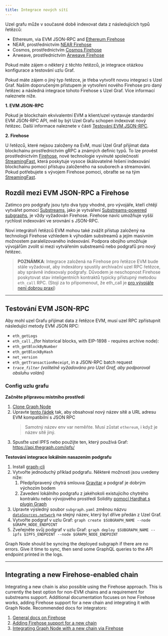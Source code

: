 ```yaml
---
title: Integrace nových sítí
---
```


Uzel grafu může v současné době indexovat data z následujících typů řetězců:

- Ethereum, via EVM JSON-RPC and [Ethereum Firehose](https://github.com/streamingfast/firehose-ethereum)
- NEAR, prostřednictvím [NEAR Firehose](https://github.com/streamingfast/near-firehose-indexer)
- Cosmos, prostřednictvím [Cosmos Firehose](https://github.com/graphprotocol/firehose-cosmos)
- Arweave, prostřednictvím [Arweave Firehose](https://github.com/graphprotocol/firehose-arweave)

Pokud máte zájem o některý z těchto řetězců, je integrace otázkou konfigurace a testování uzlu Graf.

Pokud máte zájem o jiný typ řetězce, je třeba vytvořit novou integraci s Uzel Graf. Naším doporučeným přístupem je vytvoření nového Firehose pro daný řetězec a následná integrace tohoto Firehose s Uzel Graf. Více informací naleznete níže.

**1. EVM JSON-RPC**

Pokud je blockchain ekvivalentní EVM a klient/uzel vystavuje standardní EVM JSON-RPC API, měl by být Uzel Grafu schopen indexovat nový řetězec. Další informace naleznete v části [Testování EVM JSON-RPC](new-chain-integration#testing-an-evm-json-rpc).

**2. Firehose**

U řetězců, které nejsou založeny na EvM, musí Uzel Graf přijímat data blockchainu prostřednictvím gRPC a známých definic typů. To lze provést prostřednictvím [Firehose](firehose/), nové technologie vyvinuté společností [StreamingFast](https://www.streamingfast.io/), která poskytuje vysoce škálovatelné řešení indexování blockchainu pomocí přístupu založeného na souborech a streamování. Pokud potřebujete s vývojem Firehose pomoci, obraťte se na tým [StreamingFast](mailto:integrations@streamingfast.io/).

## Rozdíl mezi EVM JSON-RPC a Firehose

Zatímco pro podgrafy jsou tyto dva typy vhodné, pro vývojáře, kteří chtějí vytvářet pomocí [Substreams](substreams/), jako je vytváření [Substreams-powered subgraphs](cookbook/substreams-powered-subgraphs/), je vždy vyžadován Firehose. Firehose navíc umožňuje vyšší rychlost indexování ve srovnání s JSON-RPC.

Noví integrátoři řetězců EVM mohou také zvážit přístup založený na technologii Firehose vzhledem k výhodám substreamů a jejím masivním možnostem paralelizovaného indexování. Podpora obojího umožňuje vývojářům zvolit si mezi vytvářením substreamů nebo podgrafů pro nový řetězec.

> **POZNÁMKA**: Integrace založená na Firehose pro řetězce EVM bude stále vyžadovat, aby indexátory spustily archivační uzel RPC řetězce, aby správně indexovaly podgrafy. Důvodem je neschopnost Firehose poskytovat stav inteligentních kontraktů typicky přístupný metodou `eth_call` RPC. (Stojí za to připomenout, že eth_call je [pro vývojáře není dobrou praxí](https://thegraph.com/blog/improve-subgraph-performance-reduce-eth-calls/))

---

## Testování EVM JSON-RPC

Aby mohl uzel Grafu přijímat data z řetězce EVM, musí uzel RPC zpřístupnit následující metody EVM JSON RPC:

- `eth_getLogs`
- `eth_call` \_(for historical blocks, with EIP-1898 - requires archive node):
- `eth_getBlockByNumber`
- `eth_getBlockByHash`
- `net_version`
- `eth_getTransactionReceipt`, in a JSON-RPC batch request
- _`trace_filter`_ _(volitelně vyžadováno pro Uzel Graf, aby podporoval obsluhu volání)_

### Config uzlu grafu

**Začněte přípravou místního prostředí**

1. [Clone Graph Node](https://github.com/graphprotocol/graph-node)
2. Upravte [tento řádek](https://github.com/graphprotocol/graph-node/blob/master/docker/docker-compose.yml#L22) tak, aby obsahoval nový název sítě a URL adresu EVM kompatibilní s JSON RPC
   > Samotný název env var neměňte. Musí zůstat `ethereum`, i když je název sítě jiný.
3. Spusťte uzel IPFS nebo použijte ten, který používá Graf: https://api.thegraph.com/ipfs/

**Testování integrace lokálním nasazením podgrafu**

1. Install [graph-cli](https://github.com/graphprotocol/graph-cli)
2. Vytvořte jednoduchý příklad podgrafu. Některé možnosti jsou uvedeny níže:
   1. Předpřipravený chytrá smlouva [Gravitar](https://github.com/graphprotocol/example-subgraph/tree/f89bdd4628efa4badae7367d4919b3f648083323) a podgraf je dobrým výchozím bodem
   2. Zavedení lokálního podgrafu z jakéhokoli existujícího chytrého kontraktu nebo vývojového prostředí Solidity [pomocí Hardhat s plugin Graph](https://github.com/graphprotocol/hardhat-graph)
3. Upravte výsledný soubor `subgraph.yaml` změnou názvu [`dataSources.network`](http://dataSources.network) na stejný název, který byl dříve předán z Uzel Graf.
4. Vytvořte podgraf v uzlu Graf: `graph create $SUBGRAPH_NAME --node $GRAPH_NODE_ENDPOINT`
5. Zveřejněte svůj podgraf v uzlu Graf: `graph deploy $SUBGRAPH_NAME --ipfs $IPFS_ENDPOINT --node $GRAPH_NODE_ENDPOINT`

Graph Node should be syncing the deployed subgraph if there are no errors. Give it time to sync, then send some GraphQL queries to the API endpoint printed in the logs.

---

## Integrating a new Firehose-enabled chain

Integrating a new chain is also possible using the Firehose approach. This is currently the best option for non-EVM chains and a requirement for substreams support. Additional documentation focuses on how Firehose works, adding Firehose support for a new chain and integrating it with Graph Node. Recommended docs for integrators:

1. [General docs on Firehose](firehose/)
2. [Adding Firehose support for a new chain](https://firehose.streamingfast.io/integrate-new-chains/integration-overview)
3. [Integrating Graph Node with a new chain via Firehose](https://github.com/graphprotocol/graph-node/blob/master/docs/implementation/add-chain.md)
